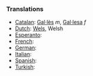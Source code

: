 ===Translations===
*[[Catalan]]: [[Gal·lès]] ''m'', [[Gal·lesa]] ''f''
*[[Dutch]]: [[Wels]], Welsh
*[[Esperanto]]: [[]]
*[[French]]: [[]]
*[[German]]: [[]]
*[[Italian]]: [[]]
*[[Spanish]]: [[]]
*[[Turkish]]: [[]]
